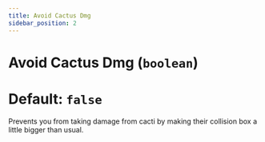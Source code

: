```yaml
---
title: Avoid Cactus Dmg
sidebar_position: 2
---
```

# Avoid Cactus Dmg (`boolean`)
# Default: `false`
Prevents you from taking damage from cacti by making their collision box a little bigger than usual.
